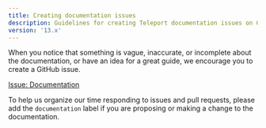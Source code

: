 ```yaml
---
title: Creating documentation issues
description: Guidelines for creating Teleport documentation issues on GitHub
version: '13.x'
---
```


When you notice that something is vague, inaccurate, or incomplete about the
documentation, or have an idea for a great guide, we encourage you to create a
GitHub issue.

[Issue: Documentation](https://github.com/gravitational/teleport/issues/new?assignees=\&labels=documentation\&template=documentation.md)

To help us organize our time responding to issues and pull requests, please add
the `documentation` label if you are proposing or making a change to the
documentation.
